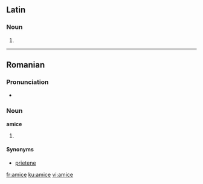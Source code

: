 ==Latin==

===Noun===
{{la-noun-form|amice}} {{m}}

# {{inflection of|amicus||voc|s|lang=la}}

----

==Romanian==

===Pronunciation===
* {{IPA|[ aˈmiʧe ]|lang=ro}}

===Noun===
'''amice''' {{f|p}}

# {{plural of|amică|lang=ro}}

====Synonyms====
* [[prietene]]

[[fr:amice]]
[[ku:amice]]
[[vi:amice]]